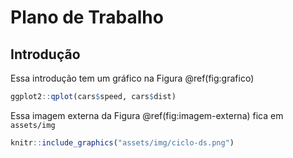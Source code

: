 # Plano de Trabalho {#planotrabalho}

## Introdução {#introducao}

Essa introdução tem um gráfico na Figura \@ref(fig:grafico) 

```r
ggplot2::qplot(cars$speed, cars$dist)
```


Essa imagem externa da Figura \@ref(fig:imagem-externa) fica em `assets/img`

```r
knitr::include_graphics("assets/img/ciclo-ds.png")
```

